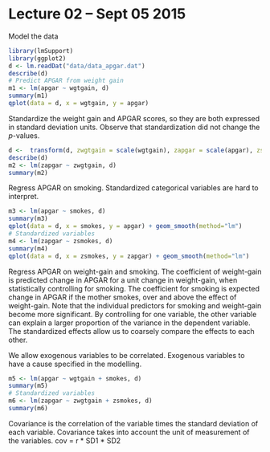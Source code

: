 Lecture 02 -- Sept 05 2015
========================================================


Model the data



```r
library(lmSupport)
library(ggplot2)
d <- lm.readDat("data/data_apgar.dat")
describe(d)
# Predict APGAR from weight gain
m1 <- lm(apgar ~ wgtgain, d)
summary(m1)
qplot(data = d, x = wgtgain, y = apgar)
```

Standardize the weight gain and APGAR scores, so they are both expressed in standard deviation units. Observe that standardization did not change the _p_-values.

```r
d <-  transform(d, zwgtgain = scale(wgtgain), zapgar = scale(apgar), zsmokes = scale(smokes))
describe(d)
m2 <- lm(zapgar ~ zwgtgain, d)
summary(m2)
```


Regress APGAR on smoking. Standardized categorical variables are hard to interpret.

```r
m3 <- lm(apgar ~ smokes, d)
summary(m3)
qplot(data = d, x = smokes, y = apgar) + geom_smooth(method="lm")
# Standardized variables
m4 <- lm(zapgar ~ zsmokes, d)
summary(m4)
qplot(data = d, x = zsmokes, y = zapgar) + geom_smooth(method="lm")
```

Regress APGAR on weight-gain and smoking. The coefficient of weight-gain is predicted change in APGAR for a unit change in weight-gain, when statistically controlling for smoking. The coefficient for smoking is expected change in APGAR if the mother smokes, over and above the effect of weight-gain. Note that the individual predictors for smoking and weight-gain become more significant. By controlling for one variable, the other variable can explain a larger proportion of the variance in the dependent variable. The standardized effects allow us to coarsely compare the effects to each other.

We allow exogenous variables to be correlated. Exogenous variables to have a cause specified in the modelling. 

```r
m5 <- lm(apgar ~ wgtgain + smokes, d)
summary(m5)
# Standardized variables
m6 <- lm(zapgar ~ zwgtgain + zsmokes, d)
summary(m6)
```

Covariance is the correlation of the variable times the standard deviation of each variable. Covariance takes into account the unit of measurement of the variables. 
cov = r * SD1 * SD2

